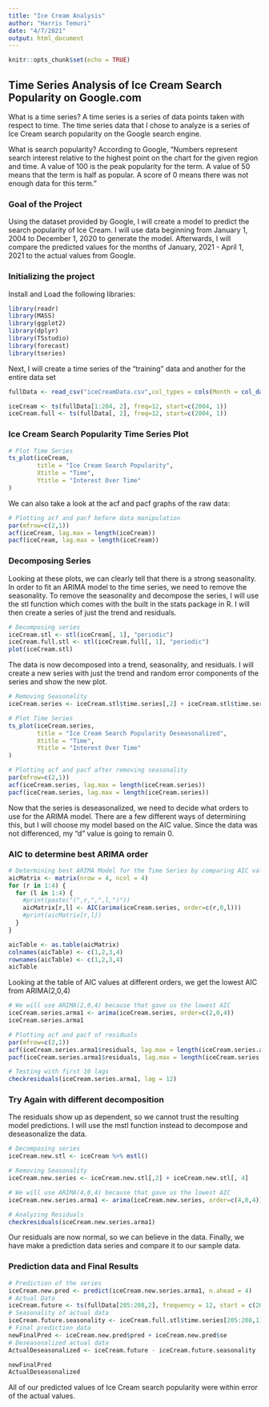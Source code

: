 ```yaml
---
title: "Ice Cream Analysis"
author: "Harris Temuri"
date: "4/7/2021"
output: html_document
---
```


```r
knitr::opts_chunk$set(echo = TRUE)
```

## Time Series Analysis of Ice Cream Search Popularity on Google.com

What is a time series? A time series is a series of data points taken with respect to time. The time series data that I chose to analyze is a series of Ice Cream search popularity on the Google search engine.

What is search popularity? According to Google, "Numbers represent search interest relative to the highest point on the chart for the given region and time. A value of 100 is the peak popularity for the term. A value of 50 means that the term is half as popular. A score of 0 means there was not enough data for this term."

### Goal of the Project

Using the dataset provided by Google, I will create a model to predict the search popularity of Ice Cream. I will use data beginning from January 1, 2004 to December 1, 2020 to generate the model. Afterwards, I will compare the predicted values for the months of January, 2021 - April 1, 2021 to the actual values from Google.

### Initializing the project

Install and Load the following libraries:

```r
library(readr)
library(MASS)
library(ggplot2)
library(dplyr)
library(TSstudio)
library(forecast)
library(tseries)
```

Next, I will create a time series of the "training" data and another for the entire data set

```r
fullData <- read_csv("iceCreamData.csv",col_types = cols(Month = col_date(format = "%Y-%m")))

iceCream <- ts(fullData[1:204, 2], freq=12, start=c(2004, 1))
iceCream.full <- ts(fullData[, 2], freq=12, start=c(2004, 1))
```

### Ice Cream Search Popularity Time Series Plot

```r
# Plot Time Series
ts_plot(iceCream,
        title = "Ice Cream Search Popularity",
        Xtitle = "Time",
        Ytitle = "Interest Over Time"
)
```

We can also take a look at the acf and pacf graphs of the raw data:

```r
# Plotting acf and pacf before data manipulation
par(mfrow=c(2,1))
acf(iceCream, lag.max = length(iceCream))
pacf(iceCream, lag.max = length(iceCream))
```
### Decomposing Series

Looking at these plots, we can clearly tell that there is a strong seasonality. In order to fit an ARIMA model to the time series, we need to remove the seasonality. To remove the seasonality and decompose the series, I will use the stl function which comes with the built in the stats package in R. I will then create a series of just the trend and residuals.

```r
# Decomposing series
iceCream.stl <- stl(iceCream[, 1], "periodic")
iceCream.full.stl <- stl(iceCream.full[, 1], "periodic")
plot(iceCream.stl)
```

The data is now decomposed into a trend, seasonality, and residuals. I will create a new series with just the trend and random error components of the series and show the new plot.

```r
# Removing Seasonality
iceCream.series <- iceCream.stl$time.series[,2] + iceCream.stl$time.series[, 3]

# Plot Time Series
ts_plot(iceCream.series,
        title = "Ice Cream Search Popularity Deseasonalized",
        Xtitle = "Time",
        Ytitle = "Interest Over Time"
)

# Plotting acf and pacf after removing seasonality
par(mfrow=c(2,1))
acf(iceCream.series, lag.max = length(iceCream.series))
pacf(iceCream.series, lag.max = length(iceCream.series))
```

Now that the series is deseasonalized, we need to decide what orders to use for the ARIMA model. There are a few different ways of determining this, but I will choose my model based on the AIC value. Since the data was not differenced, my "d" value is going to remain 0.

### AIC to determine best ARIMA order

```r
# Determining best ARIMA Model for the Time Series by comparing AIC values
aicMatrix <- matrix(nrow = 4, ncol = 4)
for (r in 1:4) {
  for (l in 1:4) {
    #print(paste("(",r,",",l,")"))
    aicMatrix[r,l] <- AIC(arima(iceCream.series, order=c(r,0,l)))
    #print(aicMatrix[r,l]) 
  }
}

aicTable <- as.table(aicMatrix)
colnames(aicTable) <- c(1,2,3,4)
rownames(aicTable) <- c(1,2,3,4)
aicTable

```

Looking at the table of AIC values at different orders, we get the lowest AIC from ARIMA(2,0,4)

```r
# We will use ARIMA(2,0,4) because that gave us the lowest AIC
iceCream.series.arma1 <- arima(iceCream.series, order=c(2,0,4))
iceCream.series.arma1

# Plotting acf and pacf of residuals
par(mfrow=c(2,1))
acf(iceCream.series.arma1$residuals, lag.max = length(iceCream.series.arma1$residuals))
pacf(iceCream.series.arma1$residuals, lag.max = length(iceCream.series.arma1$residuals))

# Testing with first 10 lags
checkresiduals(iceCream.series.arma1, lag = 12)
```

### Try Again with different decomposition

The residuals show up as dependent, so we cannot trust the resulting model predictions. I will use the mstl function instead to decompose and deseasonalize the data.

```r
# Decomposing series
iceCream.new.stl <- iceCream %>% mstl()

# Removing Seasonality
iceCream.new.series <- iceCream.new.stl[,2] + iceCream.new.stl[, 4]

# We will use ARIMA(4,0,4) because that gave us the lowest AIC
iceCream.new.series.arma1 <- arima(iceCream.new.series, order=c(4,0,4))

# Analyzing Residuals
checkresiduals(iceCream.new.series.arma1)
```

Our residuals are now normal, so we can believe in the data. Finally, we have make a prediction data series and compare it to our sample data.

### Prediction data and Final Results

```r
# Prediction of the series
iceCream.new.pred <- predict(iceCream.new.series.arma1, n.ahead = 4)
# Actual Data
iceCream.future <- ts(fullData[205:208,2], frequency = 12, start = c(2021,1))
# Seasonality of actual data
iceCream.future.seasonality <- iceCream.full.stl$time.series[205:208,1]
# Final prediction data
newFinalPred <- iceCream.new.pred$pred + iceCream.new.pred$se
# Deseasonalized actual data
ActualDeseasonalized <- iceCream.future - iceCream.future.seasonality

newFinalPred
ActualDeseasonalized

```
All of our predicted values of Ice Cream search popularity were within error of the actual values.